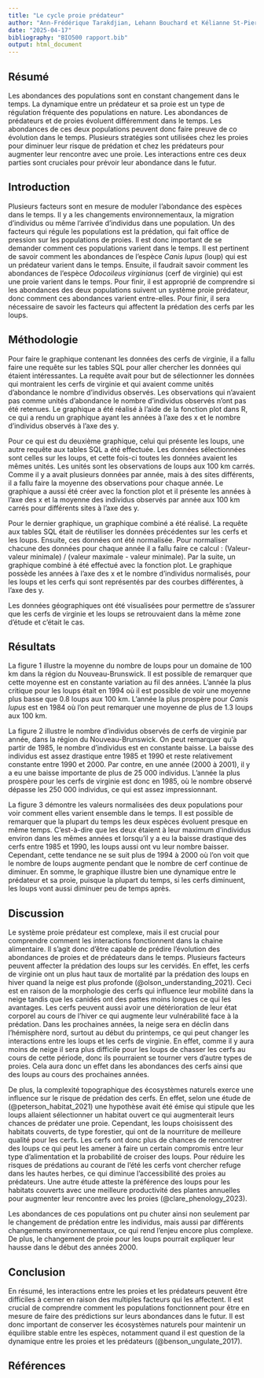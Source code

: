 ```yaml
---
title: "Le cycle proie prédateur"
author: "Ann-Frédérique Tarakdjian, Lehann Bouchard et Kélianne St-Pierre"
date: "2025-04-17"
bibliography: "BIO500 rapport.bib"
output: html_document
---
```


## Résumé 
Les abondances des populations sont en constant changement dans le temps. La dynamique entre un prédateur et sa proie est un type de régulation fréquente des populations en nature. Les abondances de prédateurs et de proies évoluent différemment dans le temps. Les abondances de ces deux populations peuvent donc faire preuve de co évolution dans le temps. Plusieurs stratégies sont utilisées chez les proies pour diminuer leur risque de prédation et chez les prédateurs pour augmenter leur rencontre avec une proie. Les interactions entre ces deux parties sont cruciales pour prévoir leur abondance dans le futur.

## Introduction
Plusieurs facteurs sont en mesure de moduler l’abondance des espèces dans le temps. Il y a les changements environnementaux, la migration d’individus ou même l’arrivée d’individus dans une population. Un des facteurs qui régule les populations est la prédation, qui fait office de pression sur les populations de proies. Il est donc important de se demander comment ces populations varient dans le temps. Il est pertinent de savoir comment les abondances de l’espèce *Canis lupus* (loup) qui est un prédateur varient dans le temps. Ensuite, il faudrait savoir comment les abondances de l’espèce *Odocoileus virginianus* (cerf de virginie) qui est une proie varient dans le temps. Pour finir, il est approprié de comprendre si les abondances des deux populations suivent un système proie prédateur, donc comment ces abondances varient entre-elles. Pour finir, il sera nécessaire de savoir les facteurs qui affectent la prédation des cerfs par les loups.

## Méthodologie
Pour faire le graphique contenant les données des cerfs de virginie, il a fallu faire une requête sur les tables SQL pour aller chercher les données qui étaient intéressantes. La requête avait pour but de sélectionner les données qui montraient les cerfs de virginie et qui avaient comme unités d’abondance le nombre d’individus observés. Les observations qui n’avaient pas comme unités d’abondance le nombre d’individus observés n’ont pas été retenues. Le graphique a été réalisé à l’aide de la fonction plot dans R, ce qui a rendu un graphique ayant les années à l'axe des x et le nombre d'individus observés à l'axe des y.

Pour ce qui est du deuxième graphique, celui qui présente les loups, une autre requête aux tables SQL a été effectuée. Les données sélectionnées sont celles sur les loups, et cette fois-ci toutes les données avaient les mêmes unités. Les unités sont les observations de loups aux 100 km carrés. Comme il y a avait plusieurs données par année, mais à des sites différents, il a fallu faire la moyenne des observations pour chaque année. Le graphique a aussi été créer avec la fonction plot et il présente les années à l’axe des x et la moyenne des individus observés par année aux 100 km carrés pour différents sites à l’axe des y.

Pour le dernier graphique, un graphique combiné a été réalisé. La requête aux tables SQL était de réutiliser les données précédentes sur les cerfs et les loups. Ensuite, ces données ont été normalisée. Pour normaliser chacune des données pour chaque année il a fallu faire ce calcul : (Valeur- valeur minimale) / (valeur maximale - valeur minimale). Par la suite, un graphique combiné à été effectué avec la fonction plot. Le graphique possède les années à l’axe des x et le nombre d’individus normalisés, pour les loups et les cerfs qui sont représentés par des courbes différentes, à l’axe des y.

Les données géographiques ont été visualisées pour permettre de s'assurer que les cerfs de virginie et les loups se retrouvaient dans la même zone d'étude et c’était le cas.

## Résultats 
La figure 1 illustre la moyenne du nombre de loups pour un domaine de 100 km dans la région du Nouveau-Brunswick. Il est possible de remarquer que cette moyenne est en constante variation au fil des années. L’année la plus critique pour les loups était en 1994 où il est possible de voir une moyenne plus basse que 0.8 loups aux 100 km. L’année la plus prospère pour *Canis lupus* est en 1984 où l’on peut remarquer une moyenne de plus de 1.3 loups aux 100 km. 


La figure 2 illustre le nombre d’individus observés de cerfs de virginie par année, dans la région du Nouveau-Brunswick. On peut remarquer qu’à partir de 1985, le nombre d’individus est en constante baisse. La baisse des individus est assez drastique entre 1985 et 1990 et reste relativement constante entre 1990 et 2000. Par contre, en une année (2000 à 2001), il y a eu une baisse importante de plus de 25 000 individus. L’année la plus prospère pour les cerfs de virginie est donc en 1985, où le nombre observé dépasse les 250 000 individus, ce qui est assez impressionnant.


La figure 3 démontre les valeurs normalisées des deux populations pour voir comment elles varient ensemble dans le temps. Il est possible de remarquer que la plupart du temps les deux espèces évoluent presque en même temps. C’est-à-dire que les deux étaient à leur maximum d’individus environ dans les mêmes années et lorsqu’il y a eu la baisse drastique des cerfs entre 1985 et 1990, les loups aussi ont vu leur nombre baisser. Cependant, cette tendance ne se suit plus de 1994 à 2000 où l’on voit que le nombre de loups augmente pendant que le nombre de cerf continue de diminuer. En somme, le graphique illustre bien une dynamique entre le prédateur et sa proie, puisque la plupart du temps, si les cerfs diminuent, les loups vont aussi diminuer peu de temps après. 

## Discussion 
Le système proie prédateur est complexe, mais il est crucial pour comprendre comment les interactions fonctionnent dans la chaine alimentaire. Il s’agit donc d’être capable de prédire l’évolution des abondances de proies et de prédateurs dans le temps. Plusieurs facteurs peuvent affecter la prédation des loups sur les cervidés. En effet, les cerfs de virginie ont un plus haut taux de mortalité par la prédation des loups en hiver quand la neige est plus profonde (@olson_understanding_2021). Ceci est en raison de la morphologie des cerfs qui influence leur mobilité dans la neige tandis que les canidés ont des pattes moins longues ce qui les avantages. Les cerfs peuvent aussi avoir une détérioration de leur état corporel au cours de l’hiver ce qui augmente leur vulnérabilité face à la prédation. Dans les prochaines années, la neige sera en déclin dans l’hémisphère nord, surtout au début du printemps, ce qui peut changer les interactions entre les loups et les cerfs de virginie. En effet, comme il y aura moins de neige il sera plus difficile pour les loups de chasser les cerfs au cours de cette période, donc ils pourraient se tourner vers d’autre types de proies. Cela aura donc un effet dans les abondances des cerfs ainsi que des loups au cours des prochaines années.

De plus, la complexité topographique des écosystèmes naturels exerce une influence sur le risque de prédation des cerfs. En effet, selon une étude de (@peterson_habitat_2021) une hypothèse avait été émise qui stipule que les loups allaient sélectionner un habitat ouvert ce qui augmenterait leurs chances de prédater une proie. Cependant, les loups choisissent des habitats couverts, de type forestier, qui ont de la nourriture de meilleure qualité pour les cerfs. Les cerfs ont donc plus de chances de rencontrer des loups ce qui peut les amener à faire un certain compromis entre leur type d’alimentation et la probabilité de croiser des loups. Pour réduire les risques de prédations au courant de l’été les cerfs vont chercher refuge dans les hautes herbes, ce qui diminue l’accessibilité des proies au prédateurs. Une autre étude atteste la préférence des loups pour les habitats couverts avec une meilleure productivité des plantes annuelles pour augmenter leur rencontre avec les proies (@clare_phenology_2023).

Les abondances de ces populations ont pu chuter ainsi non seulement par le changement de prédation entre les individus, mais aussi par différents changements environnementaux, ce qui rend l’enjeu encore plus complexe. De plus, le changement de proie pour les loups pourrait expliquer leur hausse dans le début des années 2000.

## Conclusion
En résumé, les interactions entre les proies et les prédateurs peuvent être difficiles à cerner en raison des multiples facteurs qui les affectent. Il est crucial de comprendre comment les populations fonctionnent pour être en mesure de faire des prédictions sur leurs abondances dans le futur. Il est donc important de conserver les écosystèmes naturels pour maintenir un équilibre stable entre les espèces, notamment quand il est question de la dynamique entre les proies et les prédateurs (@benson_ungulate_2017).

## Références
